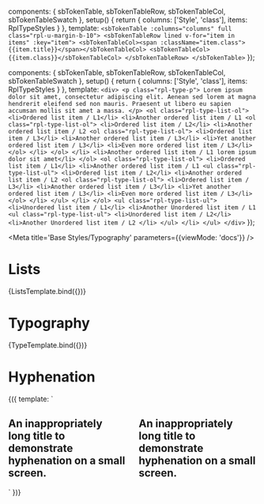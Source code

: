 

  components: { sbTokenTable, sbTokenTableRow, sbTokenTableCol, sbTokenTableSwatch },
  setup() {
    return {
      columns: ['Style', 'class'],
      items: RplTypeStyles
    }
  },
  template: `
    <sbTokenTable :columns="columns" full class="rpl-u-margin-b-10">
      <sbTokenTableRow lined v-for="item in items" :key="item">
        <sbTokenTableCol><span :className="item.class">{{item.title}}</span></sbTokenTableCol>
        <sbTokenTableCol>{{item.class}}</sbTokenTableCol>
      </sbTokenTableRow>
    </sbTokenTable>
  `
});

  components: { sbTokenTable, sbTokenTableRow, sbTokenTableCol, sbTokenTableSwatch },
  setup() {
    return {
      columns: ['Style', 'class'],
      items: RplTypeStyles
    }
  },
  template: `
    <div>
      <p class="rpl-type-p">
        Lorem ipsum dolor sit amet, consectetur adipiscing elit. Aenean sed
        lorem at magna hendrerit eleifend sed non mauris. Praesent ut libero eu
        sapien accumsan mollis sit amet a massa.
      </p>
      <ol class="rpl-type-list-ol">
        <li>Ordered list item / L1</li>
        <li>Another ordered list item / L1
          <ol class="rpl-type-list-ol">
            <li>Ordered list item / L2</li>
            <li>Another ordered list item / L2
              <ol class="rpl-type-list-ol">
                <li>Ordered list item / L3</li>
                <li>Another ordered list item / L3</li>
                <li>Yet another ordered list item / L3</li>
                <li>Even more ordered list item / L3</li>
              </ol>
            </li>
          </ol>
        </li>
        <li>Another ordered list item / L1 lorem ipsum dolor sit amet</li>
      </ol>
      <ol class="rpl-type-list-ol">
        <li>Ordered list item / L1</li>
        <li>Another ordered list item / L1
          <ul class="rpl-type-list-ul">
            <li>Ordered list item / L2</li>
            <li>Another ordered list item / L2
              <ol class="rpl-type-list-ol">
                <li>Ordered list item / L3</li>
                <li>Another ordered list item / L3</li>
                <li>Yet another ordered list item / L3</li>
                <li>Even more ordered list item / L3</li>
              </ol>
            </li>
          </ul>
        </li>
      </ol>
      <ul class="rpl-type-list-ul">
        <li>Unordered list item / L1</li>
        <li>Another Unordered list item / L1
          <ul class="rpl-type-list-ul">
            <li>Unordered list item / L2</li>
            <li>Another Unordered list item / L2
            </li>
          </ul>
        </li>
      </ul>
    </div>
  `
});


<Meta title='Base Styles/Typography' parameters={{viewMode: 'docs'}} />

# Lists

<Canvas>
  <Story name="Lists" parameters={{
    design: {
      type: 'figma',
      url: 'https://www.figma.com/file/jtsOPNk1k4cWnumzkZgclD/Ripple-2.0-PoC?node-id=1746%3A67424',
    }
  }}>
    {ListsTemplate.bind({})}
  </Story>
</Canvas>

# Typography

<Canvas>
  <Story name="Typography" parameters={{
    design: {
      type: 'figma',
      url: 'https://www.figma.com/file/jtsOPNk1k4cWnumzkZgclD/Ripple-2.0-PoC?node-id=1746%3A67424',
    }
  }}>
    {TypeTemplate.bind({})}
  </Story>
</Canvas>

# Hyphenation

<Canvas>
  <Story name="Hyphenation">
    {({
  template: `
    <section style="display:flex;justify-content:space-between">
      <div class="rpl-u-padding-3" style="width:50%;max-width:240px;background:var(--rpl-clr-accent-alt)">
        <h1 class="rpl-type-h1">An inappropriately long title to demonstrate hyphenation on a small screen.</h1>
      </div>
      <div class="rpl-u-padding-3" style="width:50%;max-width:240px;background:var(--rpl-clr-accent-alt)">
        <h1 class="rpl-type-h1 rpl-u-hyphenate">An inappropriately long title to demonstrate hyphenation on a small screen.</h1>
      </div>
    </section>
  `
})}
  </Story>
</Canvas>
